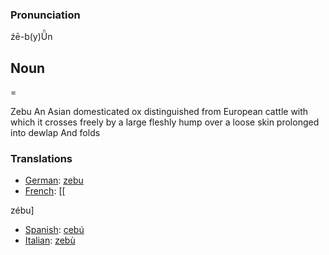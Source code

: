 === Pronunciation ===
źē-b(y)Ǖn

== Noun ===

Zebu
An Asian domesticated ox distinguished from European cattle with which it crosses freely by a large fleshly hump over a loose skin prolonged into dewlap
And folds


=== Translations ===
*[[German]]: [[zebu]]
*[[French]]: [[ 
zébu]

*[[Spanish]]: [[cebú]]
*[[Italian]]: [[zebù ]]